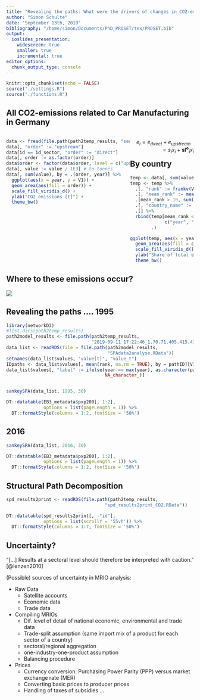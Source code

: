 ```yaml
---
title: "Revealing the paths: What were the drivers of changes in CO2-emissions from German car manufacturing?"
author: "Simon Schulte"
date: "September 13th, 2019"
bibliography: "/home/simon/Documents/PhD_PROSET/tex/PROSET.bib"
output:
  ioslides_presentation:
    widescreen: true
    smaller: true
    incremental: true
editor_options: 
  chunk_output_type: console
---
```


```r
knitr::opts_chunk$set(echo = FALSE)
source("./settings.R")
source("./functions.R")
```
<style>
.column-left{
  float: left;
  width: 66%;
  text-align: left;
}

.column-right{
  float: right;
  width: 33%;
  text-align: right;
}
</style>


## All CO2-emissions related to Car Manufacturing in Germany
<div class="column-left">
```r
data <- fread(file.path(path2temp_results, "sectoralCarbonFP_pxp200_1123.csv"))
data[, "order" := "upstream"]
data[id == id_sector, "order" := "direct"]
data[, order := as.factor(order)]
data$order <- factor(data$order, level = c("upstream", "direct"))
data[, value := value / 1E3] # to tonnes
data[, sum(value), by = .(order, year)] %>% 
  ggplot(aes(x = year, y = V1)) + 
  geom_area(aes(fill = order)) + 
  scale_fill_viridis_d() + 
  ylab("CO2 emissions [t]") + 
  theme_bw()

```
</div>

<div class="column-right">
$e_i = e_{direct} + e_{upstream}$ 
$= s_i x_i + \mathbf{s} \mathbf{l⁰_i} x_i$
</div>


## By country

```r
temp <- data[, sum(value), by = .(country_name, year)] 
temp <- temp %>% 
  .[, "rank" := frankv(V1, order = -1L), by = .(year)] %>% 
  .[, "mean_rank" := mean(rank), by = country_name] %>% 
  .[mean_rank > 10, sum(V1), by = year] %>% 
  .[, "country_name" := "RoW"] %>% 
  .[] %>% 
  rbind(temp[mean_rank <= 10, 
             c("year", "country_name", "V1")], 
        .)

ggplot(temp, aes(x = year, y = V1)) + 
  geom_area(aes(fill = country_name), position = "fill") + 
  scale_fill_viridis_d() + 
  ylab("Share of total emissions") + 
  theme_bw()

```

## Where to these emissions occur?
![](plots/sectoralfp_pxp200_1123_8fps.gif)



## Revealing the paths .... 1995

```r
library(networkD3)
#list.dirs(path2temp_results)
path2model_results <- file.path(path2temp_results, 
                                "2019-09-11 17:22:46_1.70.71.405.415.416_1123_SPA")
data_list <- readRDS(file = file.path(path2model_results, 
                                      "SPAdata2analyse.RData"))
setnames(data_list$values, "value[t]", "value_t")
IDpaths <- data_list$values[, mean(rank, na.rm = TRUE), by = pathID][V1 < 100]$pathID
data_list$values[, "label" := ifelse(year == max(year), as.character(pathID), 
                                     NA_character_)]


sankeySPA(data_list, 1995, 30)

```

```r
DT::datatable(EB3_metadata$pxp200[, 1:2], 
              options = list(pageLength = 1)) %>% 
  DT::formatStyle(columns = 1:2, fontSize = '50%')
```


## 2016
```r
sankeySPA(data_list, 2016, 30)
```

```r
DT::datatable(EB3_metadata$pxp200[, 1:2], 
              options = list(pageLength = 1)) %>% 
  DT::formatStyle(columns = 1:2, fontSize = '50%')

```


## Structural Path Decomposition
```r
spd_results2print <- readRDS(file.path(path2temp_results, 
                                     "spd_results2print_CO2.RData"))

DT::datatable(spd_results2print[, -"id"], 
              options = list(scrollY = '55vh')) %>% 
  DT::formatStyle(columns = 1:7, fontSize = '50%')

```



## Uncertainty? {.build}
"[...] Results at a sectoral level should therefore be interpreted with caution." [@lenzen2010]

(Possible) sources of uncertainty in MRIO analysis: 

* Raw Data
    + Satellite accounts
    + Economic data
    + Trade data
* Compiling MRIOs
    + Dif. level of detail of national economic, environmental and trade data
    + Trade-split assumption (same import mix of a product for each sector of a country)
    + sectoral/regional aggregation 
    + one-industry-one-product assumption
    + Balancing procedure
* Prices
    + Currency conversion: Purchasing Power Parity (PPP) versus market exchange rate (MER)
    + Converting basic prices to producer prices
    + Handling of taxes of subsidies
...




